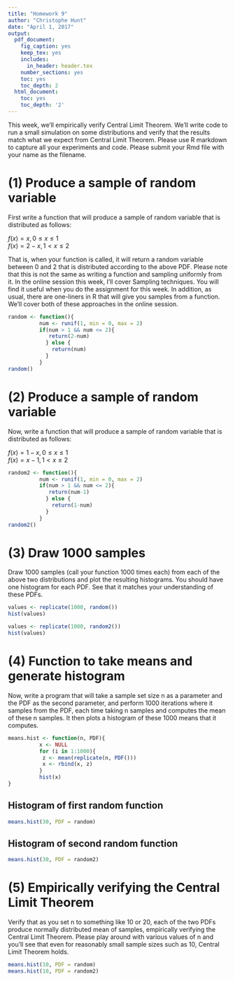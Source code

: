 ```yaml
---
title: "Homework 9"
author: "Christophe Hunt"
date: "April 1, 2017"
output:
  pdf_document:
    fig_caption: yes
    keep_tex: yes
    includes:
      in_header: header.tex
    number_sections: yes
    toc: yes
    toc_depth: 2
  html_document:
    toc: yes
    toc_depth: '2'
---
```


This week, we'll empirically verify Central Limit Theorem. We'll write code to run a small simulation on some distributions and verify that the results match what we expect from Central Limit Theorem. Please use R markdown to capture all your experiments and code. Please submit your Rmd file with your name as the filename.

\newpage

# (1) Produce a sample of random variable

First write a function that will produce a sample of random variable that is distributed as follows:

$f(x) = x, 0 \leq x \leq 1$    
$f(x) = 2 - x, 1 < x \leq 2$   


That is, when your function is called, it will return a random variable between 0 and 2 that is distributed according to the above PDF. Please note that this is not the same as writing a function and sampling uniformly from it. In the online session this week, I'll cover Sampling techniques. You will find it useful when you do the assignment for this week. In addition, as usual, there are one-liners in R that will give you samples from a function. We'll cover both of these approaches in the online session.

```r
random <- function(){
          num <- runif(1, min = 0, max = 2) 
          if(num > 1 && num <= 2){
             return(2-num)
            } else {
              return(num)
            }
          } 
random()
```


# (2) Produce a sample of random variable

Now, write a function that will produce a sample of random variable that is distributed as follows:

$f(x) = 1 - x, 0 \leq x \leq 1$       
$f(x) = x - 1, 1 < x \leq 2$     

```r
random2 <- function(){
          num <- runif(1, min = 0, max = 2) 
          if(num > 1 && num <= 2){
             return(num-1)
            } else {
              return(1-num)
            }
          } 
random2()
```


# (3) Draw 1000 samples 

Draw 1000 samples (call your function 1000 times each) from each of the above two distributions and plot the resulting histograms. You should have one histogram for each PDF. See that it matches your understanding of these PDFs.

```r
values <- replicate(1000, random())
hist(values)
```

```r
values <- replicate(1000, random2())
hist(values)
```

# (4) Function to take means and generate histogram

Now, write a program that will take a sample set size n as a parameter and the PDF as the second parameter, and perform 1000 iterations where it samples from the PDF, each time taking n samples and computes the mean of these n samples. It then plots a histogram of these 1000 means that it computes.


```r
means.hist <- function(n, PDF){
          x <- NULL
          for (i in 1:1000){
           z <- mean(replicate(n, PDF()))
           x <- rbind(x, z)
          }
          hist(x)
}
```

## Histogram of first random function
```r
means.hist(30, PDF = random)
```

## Histogram of second random function

```r
means.hist(30, PDF = random2)
```
\newpage

# (5) Empirically verifying the Central Limit Theorem

Verify that as you set n to something like 10 or 20, each of the two PDFs produce normally distributed mean of samples, empirically verifying the Central Limit Theorem. Please play around with various values of n and you'll see that even for reasonably small sample sizes such as 10, Central Limit Theorem holds.

```r
means.hist(10, PDF = random)
means.hist(10, PDF = random2)
```

